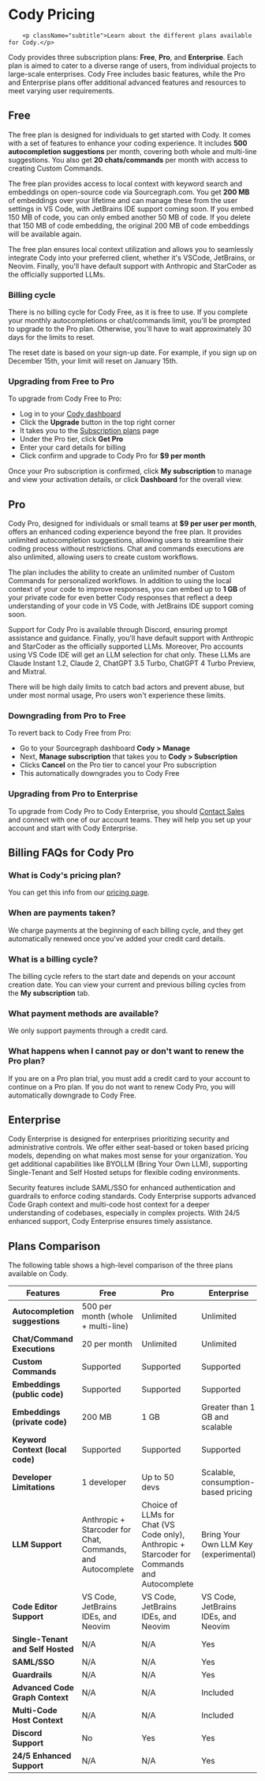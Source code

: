 # Cody Pricing

        <p className="subtitle">Learn about the different plans available for Cody.</p>

Cody provides three subscription plans: **Free**, **Pro**, and **Enterprise**. Each plan is aimed to cater to a diverse range of users, from individual projects to large-scale enterprises. Cody Free includes basic features, while the Pro and Enterprise plans offer additional advanced features and resources to meet varying user requirements.

## Free

The free plan is designed for individuals to get started with Cody. It comes with a set of features to enhance your coding experience. It includes **500 autocompletion suggestions** per month, covering both whole and multi-line suggestions. You also get **20 chats/commands** per month with access to creating Custom Commands.

The free plan provides access to local context with keyword search and embeddings on open-source code via Sourcegraph.com. You get **200 MB** of embeddings over your lifetime and can manage these from the user settings in VS Code, with JetBrains IDE support coming soon. If you embed 150 MB of code, you can only embed another 50 MB of code. If you delete that 150 MB of code embedding, the original 200 MB of code embeddings will be available again.

The free plan ensures local context utilization and allows you to seamlessly integrate Cody into your preferred client, whether it's VSCode, JetBrains, or Neovim. Finally, you'll have default support with Anthropic and StarCoder as the officially supported LLMs.

### Billing cycle

There is no billing cycle for Cody Free, as it is free to use. If you complete your monthly autocompletions or chat/commands limit, you'll be prompted to upgrade to the Pro plan. Otherwise, you'll have to wait approximately 30 days for the limits to reset.

The reset date is based on your sign-up date. For example, if you sign up on December 15th, your limit will reset on January 15th.

### Upgrading from Free to Pro

To upgrade from Cody Free to Pro:

- Log in to your [Cody dashboard](https://sourcegraph.com/cody/manage)
- Click the **Upgrade** button in the top right corner
- It takes you to the [Subscription plans](https://sourcegraph.com/cody/subscription) page
- Under the Pro tier, click **Get Pro**
- Enter your card details for billing
- Click confirm and upgrade to Cody Pro for **$9 per month**

Once your Pro subscription is confirmed, click **My subscription** to manage and view your activation details, or click **Dashboard** for the overall view.

## Pro

Cody Pro, designed for individuals or small teams at **$9 per user per month**, offers an enhanced coding experience beyond the free plan. It provides unlimited autocompletion suggestions, allowing users to streamline their coding process without restrictions. Chat and commands executions are also unlimited, allowing users to create custom workflows.

The plan includes the ability to create an unlimited number of Custom Commands for personalized workflows. In addition to using the local context of your code to improve responses, you can embed up to **1 GB** of your private code for even better Cody responses that reflect a deep understanding of your code in VS Code, with JetBrains IDE support coming soon.

Support for Cody Pro is available through Discord, ensuring prompt assistance and guidance. Finally, you'll have default support with Anthropic and StarCoder as the officially supported LLMs. Moreover, Pro accounts using VS Code IDE will get an LLM selection for chat only. These LLMs are Claude Instant 1.2, Claude 2, ChatGPT 3.5 Turbo, ChatGPT 4 Turbo Preview, and Mixtral.

<Callout type="note">There will be high daily limits to catch bad actors and prevent abuse, but under most normal usage, Pro users won't experience these limits.</Callout>

### Downgrading from Pro to Free

To revert back to Cody Free from Pro:

- Go to your Sourcegraph dashboard **Cody > Manage**
- Next, **Manage subscription** that takes you to **Cody > Subscription**
- Clicks **Cancel** on the Pro tier to cancel your Pro subscription
- This automatically downgrades you to Cody Free

### Upgrading from Pro to Enterprise

To upgrade from Cody Pro to Cody Enterprise, you should [Contact Sales](https://sourcegraph.com/contact/request-info) and connect with one of our account teams. They will help you set up your account and start with Cody Enterprise.

## Billing FAQs for Cody Pro

### What is Cody's pricing plan?

You can get this info from our [pricing page](https://sourcegraph.com/pricing?product=cody).

### When are payments taken?

We charge payments at the beginning of each billing cycle, and they get automatically renewed once you've added your credit card details.

### What is a billing cycle?

The billing cycle refers to the start date and depends on your account creation date. You can view your current and previous billing cycles from the **My subscription** tab.

### What payment methods are available?

We only support payments through a credit card.

### What happens when I cannot pay or don't want to renew the Pro plan?

If you are on a Pro plan trial, you must add a credit card to your account to continue on a Pro plan. If you do not want to renew Cody Pro, you will automatically downgrade to Cody Free.

## Enterprise

Cody Enterprise is designed for enterprises prioritizing security and administrative controls. We offer either seat-based or token based pricing models, depending on what makes most sense for your organization. You get additional capabilities like BYOLLM (Bring Your Own LLM), supporting Single-Tenant and Self Hosted setups for flexible coding environments.

Security features include SAML/SSO for enhanced authentication and guardrails to enforce coding standards. Cody Enterprise supports advanced Code Graph context and multi-code host context for a deeper understanding of codebases, especially in complex projects. With 24/5 enhanced support, Cody Enterprise ensures timely assistance.

## Plans Comparison

The following table shows a high-level comparison of the three plans available on Cody.

|           **Features**            |                          **Free**                          |                                           **Pro**                                           |            **Enterprise**             |
| --------------------------------- | ---------------------------------------------------------- | ------------------------------------------------------------------------------------------- | ------------------------------------- |
| **Autocompletion suggestions**    | 500 per month (whole + multi-line)                         | Unlimited                                                                                   | Unlimited                             |
| **Chat/Command Executions**       | 20 per month                                               | Unlimited                                                                                   | Unlimited                             |
| **Custom Commands**               | Supported                                                  | Supported                                                                                   | Supported                             |
| **Embeddings (public code)**      | Supported                                                  | Supported                                                                                   | Supported                             |
| **Embeddings (private code)**     | 200 MB                                                     | 1 GB                                                                                        | Greater than 1 GB and scalable        |
| **Keyword Context (local code)**  | Supported                                                  | Supported                                                                                   | Supported                             |
| **Developer Limitations**         | 1 developer                                                | Up to 50 devs                                                                               | Scalable, consumption-based pricing   |
| **LLM Support**                   | Anthropic + Starcoder for Chat, Commands, and Autocomplete | Choice of LLMs for Chat (VS Code only), Anthropic + Starcoder for Commands and Autocomplete | Bring Your Own LLM Key (experimental) |
| **Code Editor Support**           | VS Code, JetBrains IDEs, and Neovim                        | VS Code, JetBrains IDEs, and Neovim                                                         | VS Code, JetBrains IDEs, and Neovim   |
| **Single-Tenant and Self Hosted** | N/A                                                        | N/A                                                                                         | Yes                                   |
| **SAML/SSO**                      | N/A                                                        | N/A                                                                                         | Yes                                   |
| **Guardrails**                    | N/A                                                        | N/A                                                                                         | Yes                                   |
| **Advanced Code Graph Context**   | N/A                                                        | N/A                                                                                         | Included                              |
| **Multi-Code Host Context**       | N/A                                                        | N/A                                                                                         | Included                              |
| **Discord Support**               | No                                                         | Yes                                                                                         | Yes                                   |
| **24/5 Enhanced Support**         | N/A                                                        | N/A                                                                                         | Yes                                   |
